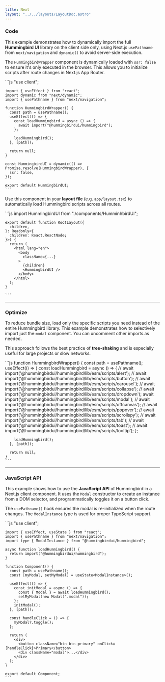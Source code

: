 ```yaml
---
title: Next
layout: "../../layouts/LayoutDoc.astro"
---
```



### Code

This example demonstrates how to dynamically import the full **Hummingbird UI** library on the client side only, using Next.js `usePathname` from `next/navigation` and `dynamic()` to avoid server-side execution.

The `HummingbirdWrapper` component is dynamically loaded with `ssr: false` to ensure it's only executed in the browser. This allows you to initialize scripts after route changes in Next.js App Router.

<Example>
  <div slot="code">
    ```js
    "use client";

    import { useEffect } from "react";
    import dynamic from "next/dynamic";
    import { usePathname } from "next/navigation";

    function HummingbirdWrapper() {
      const path = usePathname();
      useEffect(() => {
        const loadHummingbird = async () => {
          await import("@hummingbirdui/hummingbird");
        };

        loadHummingbird();
      }, [path]);

      return null;
    }

    const HummingbirdUI = dynamic(() => Promise.resolve(HummingbirdWrapper), {
      ssr: false,
    });

    export default HummingbirdUI;
    ```

  </div>
</Example>

Use this component in your **layout file** (e.g. `app/layout.tsx`) to automatically load Hummingbird scripts across all routes.

<Example>
  <div slot="code">
    ```js
    import HummingbirdUI from "./components/HumminhbirdUI";

    export default function RootLayout({
      children,
    }: Readonly<{
      children: React.ReactNode;
    }>) {
      return (
        <html lang="en">
          <body
            className={...}
          >
            {children}
            <HummingbirdUI />
          </body>
        </html>
      );
    }

    ```

  </div>
</Example>

---

### Optimize

To reduce bundle size, load only the specific scripts you need instead of the entire Hummingbird library. This example demonstrates how to selectively import just the `modal` component. You can uncomment other imports as needed.

This approach follows the best practice of **tree-shaking** and is especially useful for large projects or slow networks.

<Example>
  <div slot="code">
    ```js
    function HummingbirdWrapper() {
      const path = usePathname();
      useEffect(() => {
        const loadHummingbird = async () => {
          // await import('@hummingbirdui/hummingbird/lib/esm/scripts/alert');
          // await import('@hummingbirdui/hummingbird/lib/esm/scripts/button');
          // await import('@hummingbirdui/hummingbird/lib/esm/scripts/carousel');
          // await import('@hummingbirdui/hummingbird/lib/esm/scripts/collapse');
          // await import('@hummingbirdui/hummingbird/lib/esm/scripts/dropdown');
          await import('@hummingbirdui/hummingbird/lib/esm/scripts/modal');
          // await import('@hummingbirdui/hummingbird/lib/esm/scripts/offcanvas');
          // await import('@hummingbirdui/hummingbird/lib/esm/scripts/popover');
          // await import('@hummingbirdui/hummingbird/lib/esm/scripts/scrollspy');
          // await import('@hummingbirdui/hummingbird/lib/esm/scripts/tab');
          // await import('@hummingbirdui/hummingbird/lib/esm/scripts/toast');
          // await import('@hummingbirdui/hummingbird/lib/esm/scripts/tooltip');
        };

        loadHummingbird();
      }, [path]);

      return null;
    }
    ```

  </div>
</Example>

---

### JavaScript API

This example shows how to use the **JavaScript API** of Hummingbird in a Next.js client component. It uses the `Modal` constructor to create an instance from a DOM selector, and programmatically toggles it on a button click.

The `usePathname()` hook ensures the modal is re-initialized when the route changes. The `ModalInstance` type is used for proper TypeScript support.

<Example>
  <div slot="code">
    ```js
    "use client";

    import { useEffect, useState } from "react";
    import { usePathname } from "next/navigation";
    import type { ModalInstance } from "@hummingbirdui/hummingbird";

    async function loadHummingbird() {
      return import("@hummingbirdui/hummingbird");
    }

    function Component() {
      const path = usePathname();
      const [myModal, setMyModal] = useState<ModalInstance>();

      useEffect(() => {
        const initModal = async () => {
          const { Modal } = await loadHummingbird();
          setMyModal(new Modal(".modal"));
        };
        initModal();
      }, [path]);

      const handleClick = () => {
        myModal?.toggle();
      };

      return (
        <div>
          <button className="btn btn-primary" onClick={handleClick}>Primary</button>
          <div className="modal">...</div>
        </div>
      );
    }

    export default Component;
    ```

  </div>
</Example>
